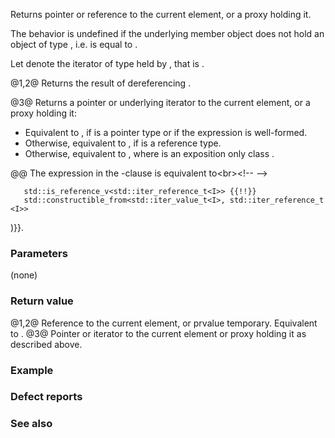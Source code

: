 {{cpp/iterator/common_iterator/title|operator*,-&gt;}}
{{cpp/iterator/common_iterator/navbar}}
{{dcl begin}}
{{dcl|num=1|since=c++20|
constexpr decltype(auto) operator*();
}}
{{dcl|num=2|since=c++20|
constexpr decltype(auto) operator*() const
    requires /*dereferenceable*/&lt;const I&gt;;
}}
{{dcl|num=3|since=c++20|
constexpr auto operator-&gt;() const
    requires /* see description */;
}}
{{dcl h|Helper types}}
{{dcl|num=4|notes={{mark expos}}|
class /*proxy*/ {
    std::iter_value_t&lt;I&gt; keep_;
    constexpr proxy(std::iter_reference_t&lt;I&gt;&amp;&amp; x)
        : keep_(std::move(x)) {}
public:
    constexpr const std::iter_value_t&lt;I&gt;* operator-&gt;() const noexcept {
        return std::addressof(keep_);
    }
};
}}
{{dcl end}}

Returns pointer or reference to the current element, or a proxy holding it.

The behavior is undefined if the underlying {{lc|std::variant}} member object {{tt|''var''}} does not hold an object of type {{tt|I}}, i.e. {{c|std::holds_alternative&lt;I&gt;(var)}} is equal to {{c|false}}.

Let {{tt|it}} denote the iterator of type {{tt|I}} held by {{tt|''var''}}, that is {{c|std::get&lt;I&gt;(var)}}.

@1,2@ Returns the result of dereferencing {{tt|it}}.

@3@ Returns a pointer or underlying iterator to the current element, or a proxy holding it:
* Equivalent to {{c|return it;}}, if {{tt|I}} is a pointer type or if the expression {{c|it.operator-&gt;()}} is well-formed.
* Otherwise, equivalent to {{c|1=auto&amp;&amp; tmp = *it; return std::addressof(tmp);}}, if {{c|std::iter_reference_t&lt;I&gt;}} is a reference type.
* Otherwise, equivalent to {{c|return proxy(*it);}}, where {{tt|''proxy''}} is an exposition only class {{v|4}}.

@@ The expression in the {{tt|requires}}-clause is equivalent to&lt;br&gt;&lt;!--
--&gt;{{c|
std::indirectly_readable&lt;const I&gt; &amp;&amp; (
    requires(const I&amp; i) { i.operator-&gt;(); } {{!!}}
    std::is_reference_v&lt;std::iter_reference_t&lt;I&gt;&gt; {{!!}}
    std::constructible_from&lt;std::iter_value_t&lt;I&gt;, std::iter_reference_t&lt;I&gt;&gt;
)}}.

===Parameters===
(none)

===Return value===
@1,2@ Reference to the current element, or prvalue temporary. Equivalent to {{c|*it}}.
@3@ Pointer or iterator to the current element or proxy holding it as described above.

===Example===
{{example
|code=
#include &lt;complex&gt;
#include &lt;initializer_list&gt;
#include &lt;iostream&gt;
#include &lt;iterator&gt;

using std::complex_literals::operator""i;

int main()
{
    const auto il = {1i, 3.14 + 2i, 3i, 4i, 5i};

    using CI = std::common_iterator&lt;
        std::counted_iterator&lt;decltype(il)::iterator&gt;,
        std::default_sentinel_t&gt;;

    CI ci{std::counted_iterator{std::next(begin(il), 1), std::ssize(il) - 1}&lt;!----&gt;};

    std::cout &lt;&lt; *ci &lt;&lt; ' ' &lt;&lt; ci-&gt;real() &lt;&lt; '\n';
}
|output=
(3.14,2) 3.14
}}

===Defect reports===
{{dr list begin}}
{{dr list item|wg=lwg|dr=3574|std=C++20|before={{tt|variant}} was fully constexpr (P2231R1) but {{tt|common_iterator}} was not|after=also made constexpr}}
{{dr list item|wg=lwg|dr=3595|std=C++20|before=functions of the proxy type lacked constexpr and noexcept|after=added}}
{{dr list item|wg=lwg|dr=3672|std=C++20|before={{tt|operator-&gt;}} might return by reference in usual cases|after=always returns by value}}
{{dr list end}}

===See also===
{{dsc begin}}
{{dsc inc|cpp/iterator/adaptor/dsc constructor|common_iterator}}
{{dsc end}}

{{langlinks|de|es|fr|it|ja|pt|ru|zh}}